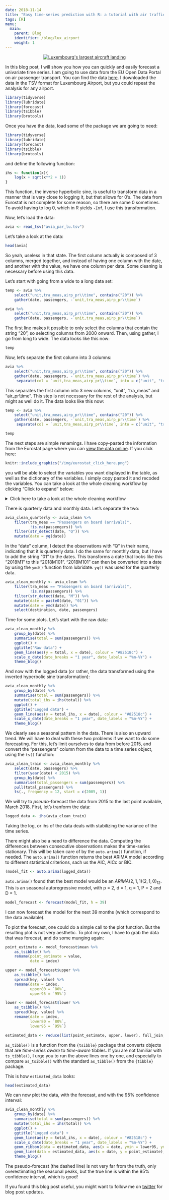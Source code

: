 ```yaml
---
date: 2018-11-14
title: "Easy time-series prediction with R: a tutorial with air traffic data from Lux Airport"
tags: [R]
menu:
  main:
    parent: Blog
    identifier: /blog/lux_airport
    weight: 1
---
```


<div style="text-align:center;">
  <a href="https://www.youtube.com/watch?v=GIQn8pab8Vc">
    <img src="/img/lx_aie.jpg" title = "Luxembourg's largest aircraft landing"></a>
</div>

In this blog post, I will show you how you can quickly and easily forecast a univariate time series.
I am going to use data from the EU Open Data Portal on air passenger transport. You can find the
data [here](https://data.europa.eu/euodp/en/data/dataset/2EwfWXj5d94BUOzfoABKSQ). I downloaded 
the data in the TSV format for Luxembourg Airport, but you could repeat the analysis for any airport.

```r
library(tidyverse)
library(lubridate)
library(forecast)
library(tsibble)
library(brotools)
```

Once you have the data, load some of the package we are going to need:

```r
library(tidyverse)
library(lubridate)
library(forecast)
library(tsibble)
library(brotools)
```

and define the following function:

```r
ihs <- function(x){
    log(x + sqrt(x**2 + 1))
}
```

This function, the inverse hyperbolic sine, is useful to transform data in a manner that is very
close to logging it, but that allows for 0's. The data from Eurostat is not complete for some reason,
so there are some 0 sometimes. To avoid having to log 0, which in R yields `-Inf`, I use this 
transformation.

Now, let's load the data:

```r
avia <- read_tsv("avia_par_lu.tsv")
```

Let's take a look at the data:

```r
head(avia)
```

So yeah, useless in that state. The first column actually is composed of 3 columns, merged together,
and instead of having one column with the date, and another with the value, we have one column
per date. Some cleaning is necessary before using this data.

Let's start with going from a wide to a long data set:

```r
temp <- avia %>%
    select("unit,tra_meas,airp_pr\\time", contains("20")) %>%
    gather(date, passengers, -`unit,tra_meas,airp_pr\\time`)
```

```r
avia %>%
    select("unit,tra_meas,airp_pr\\time", contains("20")) %>%
    gather(date, passengers, -`unit,tra_meas,airp_pr\\time`)
```

The first line makes it possible to only select the columns that contain the string "20", so 
selecting columns from 2000 onward. Then, using gather, I go from long to wide. The data looks
like this now:

```r
temp
```

Now, let's separate the first column into 3 columns:

```r
avia %>%
    select("unit,tra_meas,airp_pr\\time", contains("20")) %>%
    gather(date, passengers, -`unit,tra_meas,airp_pr\\time`) %>%
     separate(col = `unit,tra_meas,airp_pr\\time`, into = c("unit", "tra_meas", "air_pr\\time"), sep = ",")
```

This separates the first column into 3 new columns, "unit", "tra_meas" and "air_pr\\time". This step
is not necessary for the rest of the analysis, but might as well do it. The data looks like this now:


```r
temp <- avia %>%
    select("unit,tra_meas,airp_pr\\time", contains("20")) %>%
    gather(date, passengers, -`unit,tra_meas,airp_pr\\time`) %>%
     separate(col = `unit,tra_meas,airp_pr\\time`, into = c("unit", "tra_meas", "air_pr\\time"), sep = ",")
```

```r
temp
```

The next steps are simple renamings. I have copy-pasted the information from the Eurostat page
where you can [view the data online](http://appsso.eurostat.ec.europa.eu/nui/show.do?dataset=avia_par_lu&lang=en).
If you click here:

```r
knitr::include_graphics("/img/eurostat_click_here.png")
```

you will be able to select the variables you want displayed in the table, as well as the dictionary
of the variables. I simply copy pasted it and recoded the variables. You can take a look at the 
whole cleaning workflow by clicking "Click to expand" below:


<details>
  <summary>Click here to take a look at the whole cleaning workflow</summary>

```r
avia_clean <- avia %>%
    select("unit,tra_meas,airp_pr\\time", contains("20")) %>%
    gather(date, passengers, -`unit,tra_meas,airp_pr\\time`) %>%
    separate(col = `unit,tra_meas,airp_pr\\time`, into = c("unit", "tra_meas", "air_pr\\time"), sep = ",") %>%
    mutate(tra_meas = fct_recode(tra_meas,
         `Passengers on board` = "PAS_BRD",
         `Passengers on board (arrivals)` = "PAS_BRD_ARR",
         `Passengers on board (departures)` = "PAS_BRD_DEP",
         `Passengers carried` = "PAS_CRD",
         `Passengers carried (arrival)` = "PAS_CRD_ARR",
         `Passengers carried (departures)` = "PAS_CRD_DEP",
         `Passengers seats available` = "ST_PAS",
         `Passengers seats available (arrivals)` = "ST_PAS_ARR",
         `Passengers seats available (departures)` = "ST_PAS_DEP",
         `Commercial passenger air flights` = "CAF_PAS",
         `Commercial passenger air flights (arrivals)` = "CAF_PAS_ARR",
         `Commercial passenger air flights (departures)` = "CAF_PAS_DEP")) %>%
    mutate(unit = fct_recode(unit,
                             Passenger = "PAS",
                             Flight = "FLIGHT",
                             `Seats and berths` = "SEAT")) %>%
    mutate(destination = fct_recode(`air_pr\\time`,
                                     `WIEN-SCHWECHAT` = "LU_ELLX_AT_LOWW",
                                     `BRUSSELS` = "LU_ELLX_BE_EBBR",
                                     `GENEVA` = "LU_ELLX_CH_LSGG",
                                     `ZURICH` = "LU_ELLX_CH_LSZH",
                                     `FRANKFURT/MAIN` = "LU_ELLX_DE_EDDF",
                                     `HAMBURG` = "LU_ELLX_DE_EDDH",
                                     `BERLIN-TEMPELHOF` = "LU_ELLX_DE_EDDI",
                                     `MUENCHEN` = "LU_ELLX_DE_EDDM",
                                     `SAARBRUECKEN` = "LU_ELLX_DE_EDDR",
                                     `BERLIN-TEGEL` = "LU_ELLX_DE_EDDT",
                                     `KOBENHAVN/KASTRUP` = "LU_ELLX_DK_EKCH",
                                     `HURGHADA / INTL` = "LU_ELLX_EG_HEGN",
                                     `IRAKLION/NIKOS KAZANTZAKIS` = "LU_ELLX_EL_LGIR",
                                     `FUERTEVENTURA` = "LU_ELLX_ES_GCFV",
                                     `GRAN CANARIA` = "LU_ELLX_ES_GCLP",
                                     `LANZAROTE` = "LU_ELLX_ES_GCRR",
                                     `TENERIFE SUR/REINA SOFIA` = "LU_ELLX_ES_GCTS",
                                     `BARCELONA/EL PRAT` = "LU_ELLX_ES_LEBL",
                                     `ADOLFO SUAREZ MADRID-BARAJAS` = "LU_ELLX_ES_LEMD",
                                     `MALAGA/COSTA DEL SOL` = "LU_ELLX_ES_LEMG",
                                     `PALMA DE MALLORCA` = "LU_ELLX_ES_LEPA",
                                     `SYSTEM - PARIS` = "LU_ELLX_FR_LF90",
                                     `NICE-COTE D'AZUR` = "LU_ELLX_FR_LFMN",
                                     `PARIS-CHARLES DE GAULLE` = "LU_ELLX_FR_LFPG",
                                     `STRASBOURG-ENTZHEIM` = "LU_ELLX_FR_LFST",
                                     `KEFLAVIK` = "LU_ELLX_IS_BIKF",
                                     `MILANO/MALPENSA` = "LU_ELLX_IT_LIMC",
                                     `BERGAMO/ORIO AL SERIO` = "LU_ELLX_IT_LIME",
                                     `ROMA/FIUMICINO` = "LU_ELLX_IT_LIRF",
                                     `AGADIR/AL MASSIRA` = "LU_ELLX_MA_GMAD",
                                     `AMSTERDAM/SCHIPHOL` = "LU_ELLX_NL_EHAM",
                                     `WARSZAWA/CHOPINA` = "LU_ELLX_PL_EPWA",
                                     `PORTO` = "LU_ELLX_PT_LPPR",
                                     `LISBOA` = "LU_ELLX_PT_LPPT",
                                     `STOCKHOLM/ARLANDA` = "LU_ELLX_SE_ESSA",
                                     `MONASTIR/HABIB BOURGUIBA` = "LU_ELLX_TN_DTMB",
                                     `ENFIDHA-HAMMAMET INTERNATIONAL` = "LU_ELLX_TN_DTNH",
                                     `ENFIDHA ZINE EL ABIDINE BEN ALI` = "LU_ELLX_TN_DTNZ",
                                     `DJERBA/ZARZIS` = "LU_ELLX_TN_DTTJ",
                                     `ANTALYA (MIL-CIV)` = "LU_ELLX_TR_LTAI",
                                     `ISTANBUL/ATATURK` = "LU_ELLX_TR_LTBA",
                                     `SYSTEM - LONDON` = "LU_ELLX_UK_EG90",
                                     `MANCHESTER` = "LU_ELLX_UK_EGCC",
                                     `LONDON GATWICK` = "LU_ELLX_UK_EGKK",
                                     `LONDON/CITY` = "LU_ELLX_UK_EGLC",
                                     `LONDON HEATHROW` = "LU_ELLX_UK_EGLL",
                                     `LONDON STANSTED` = "LU_ELLX_UK_EGSS",
                                     `NEWARK LIBERTY INTERNATIONAL, NJ.` = "LU_ELLX_US_KEWR",
                                     `O.R TAMBO INTERNATIONAL` = "LU_ELLX_ZA_FAJS")) %>%
    mutate(passengers = as.numeric(passengers)) %>%
    select(unit, tra_meas, destination, date, passengers)
```
</details> 

There is quarterly data and monthly data. Let's separate the two:

```r
avia_clean_quarterly <- avia_clean %>%
    filter(tra_meas == "Passengers on board (arrivals)",
           !is.na(passengers)) %>%
    filter(str_detect(date, "Q")) %>%
    mutate(date = yq(date))
```

In the "date" column, I detect the observations with "Q" in their name, indicating that it is quarterly data.
I do the same for monthly data, but I have to add the string "01" to the dates. This transforms 
a date that looks like this "2018M1" to this "2018M101". "2018M101" can then be converted into a 
date by using the `ymd()` function from lubridate. `yq()` was used for the quarterly data.

```r
avia_clean_monthly <- avia_clean %>%
    filter(tra_meas == "Passengers on board (arrivals)",
           !is.na(passengers)) %>%
    filter(str_detect(date, "M")) %>%
    mutate(date = paste0(date, "01")) %>%
    mutate(date = ymd(date)) %>%
    select(destination, date, passengers)
```

Time for some plots. Let's start with the raw data:

```r
avia_clean_monthly %>%
    group_by(date) %>%
    summarise(total = sum(passengers)) %>%
    ggplot() +
    ggtitle("Raw data") +
    geom_line(aes(y = total, x = date), colour = "#82518c") +
    scale_x_date(date_breaks = "1 year", date_labels = "%m-%Y") + 
    theme_blog()
```

And now with the logged data (or rather, the data transformed using the inverted hyperbolic sine
transformation):

```r
avia_clean_monthly %>%
    group_by(date) %>%
    summarise(total = sum(passengers)) %>%
    mutate(total_ihs = ihs(total)) %>%
    ggplot() +
    ggtitle("Logged data") +
    geom_line(aes(y = total_ihs, x = date), colour = "#82518c") +
    scale_x_date(date_breaks = "1 year", date_labels = "%m-%Y") + 
    theme_blog()
```

We clearly see a seasonal pattern in the data. There is also an upward trend. We will have to deal
with these two problems if we want to do some forecasting. For this, let's limit ourselves to data 
from before 2015, and convert the "passengers" column from the data to a time series object, using 
the `ts()` function:

```r
avia_clean_train <- avia_clean_monthly %>%
    select(date, passengers) %>%
    filter(year(date) < 2015) %>%
    group_by(date) %>%
    summarise(total_passengers = sum(passengers)) %>%
    pull(total_passengers) %>%
    ts(., frequency = 12, start = c(2005, 1))
```

We will try to *pseudo*-forecast the data from 2015 to the last point available, March 2018.
First, let's tranform the data:

```r
logged_data <- ihs(avia_clean_train)
```

Taking the log, or ihs of the data deals with stabilizing the variance of the time series.

There might also be a need to difference the data. Computing the differences between consecutive 
observations makes the time-series stationary. This will be taken care of by the `auto.arima()`
function, if needed. The `auto.arima()` function returns the best ARIMA model according to different
statistical criterions, sach us the AIC, AICc or BIC.

```r
(model_fit <- auto.arima(logged_data))
```

`auto.arima()` found that the best model would be an $ARIMA(2, 1, 1)(2, 1, 0)_{12}$. This is an 
seasonal autoregressive model, with p = 2, d = 1, q = 1, P = 2 and D = 1. 

```r
model_forecast <- forecast(model_fit, h = 39)
```

I can now forecast the model for the next 39 months (which correspond to the data available).

To plot the forecast, one could do a simple call to the plot function. But the resulting plot
is not very aesthetic. To plot my own, I have to grab the data that was forecast, and do some
munging again:

```r
point_estimate <- model_forecast$mean %>%
    as_tsibble() %>%
    rename(point_estimate = value,
           date = index)

upper <- model_forecast$upper %>%
    as_tsibble() %>%
    spread(key, value) %>%
    rename(date = index,
           upper80 = `80%`,
           upper95 = `95%`)

lower <- model_forecast$lower %>%
    as_tsibble() %>%
    spread(key, value) %>%
    rename(date = index,
           lower80 = `80%`,
           lower95 = `95%`)

estimated_data <- reduce(list(point_estimate, upper, lower), full_join, by = "date")
```

`as_tibble()` is a function from the `{tsibble}` package that converts objects that are *time-series aware*
to *time-aware* tibbles. If you are not familiar with `ts_tibble()`, I urge you to run the above lines
one by one, and especially to compare `as_tsibble()` with the standard `as_tibble()` from the `{tibble}`
package.

This is how `estimated_data` looks:

```r
head(estimated_data)
```

We can now plot the data, with the forecast, and with the 95% confidence interval:

```r
avia_clean_monthly %>%
    group_by(date) %>%
    summarise(total = sum(passengers)) %>%
    mutate(total_ihs = ihs(total)) %>%
    ggplot() +
    ggtitle("Logged data") +
    geom_line(aes(y = total_ihs, x = date), colour = "#82518c") +
    scale_x_date(date_breaks = "1 year", date_labels = "%m-%Y") +
    geom_ribbon(data = estimated_data, aes(x = date, ymin = lower95, ymax = upper95), fill = "#666018", alpha = 0.2) +
    geom_line(data = estimated_data, aes(x = date, y = point_estimate), linetype = 2, colour = "#8e9d98") +
    theme_blog()
```

The pseudo-forecast (the dashed line) is not very far from the truth, only overestimating the 
seasonal peaks, but the true line is within the 95% confidence interval, which is good!

If you found this blog post useful, you might want to follow me on [twitter](https://www.twitter.com/brodriguesco) for blog post updates.